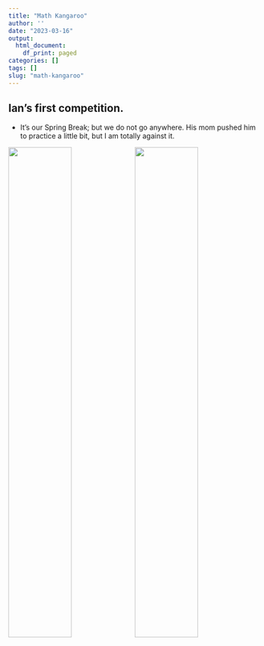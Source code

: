 ```yaml
---
title: "Math Kangaroo"
author: ''
date: "2023-03-16"
output:
  html_document:
    df_print: paged
categories: []
tags: []
slug: "math-kangaroo"
---
```


## Ian's first competition.

- It's our Spring Break; but we do not go anywhere. His mom pushed him to practice a little bit, but I am totally against it.

![](/image/MathKangaroo3.jpg){width=50%}![](/image/MathKangaroo1.jpg){width=50%}
